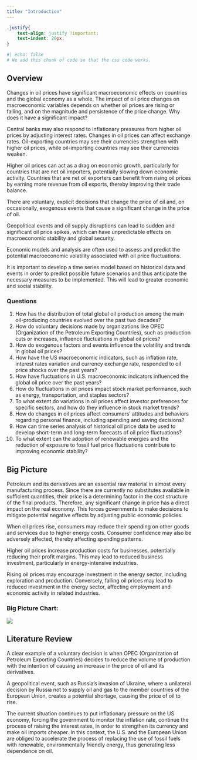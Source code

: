 ```yaml
---
title: "Introduction"
---
```

```css
.justify{
    text-align: justify !important;
    text-indent: 20px; 
}
```

```r
#| echo: false
# We add this chunk of code so that the css code works.
```

## Overview
::: {.justify}
Changes in oil prices have significant macroeconomic effects on countries and the global economy as a whole. The impact of oil price changes on macroeconomic variables depends on whether oil prices are rising or falling, and on the magnitude and persistence of the price change. Why does it have a significant impact? 

Central banks may also respond to inflationary pressures from higher oil prices by adjusting interest rates. Changes in oil prices can affect exchange rates. Oil-exporting countries may see their currencies strengthen with higher oil prices, while oil-importing countries may see their currencies weaken.

Higher oil prices can act as a drag on economic growth, particularly for countries that are net oil importers, potentially slowing down economic activity. Countries that are net oil exporters can benefit from rising oil prices by earning more revenue from oil exports, thereby improving their trade balance. 

There are voluntary,  explicit decisions that change the price of oil and, on occasionally, exogenous events that cause a significant change in the price of oil.

Geopolitical events and oil supply disruptions can lead to sudden and significant oil price spikes, which can have unpredictable effects on macroeconomic stability and global security.

Economic models and analysis are often used to assess and predict the potential macroeconomic volatility associated with oil price fluctuations.

It is important to develop a time series model based on historical data and events in order to predict possible future scenarios and thus anticipate the necessary measures to be implemented. This will lead to greater economic and social stability. 
:::

### Questions

1. How has the distribution of total global oil production among the main oil-producing countries evolved over the past two decades?
2. How do voluntary decisions made by organizations like OPEC (Organization of the Petroleum Exporting Countries), such as production cuts or increases, influence fluctuations in global oil prices?
3. How do exogenous factors and events influence the volatility and trends in global oil prices?
4. How have the US macroeconomic indicators, such as inflation rate, interest rates variation and currency exchange rate, responded to oil price shocks over the past years?
5. How have fluctuations in U.S. macroeconomic indicators influenced the global oil price over the past years?
6. How do fluctuations in oil prices impact stock market performance, such as energy, transportation, and staples sectors?
7. To what extent do variations in oil prices affect investor preferences for specific sectors, and how do they influence in stock market trends?
8. How do changes in oil prices affect consumers' attitudes and behaviors regarding personal finance, including spending and saving decisions?
9. How can time series analysis of historical oil price data be used to develop short-term and long-term forecasts of oil price fluctuations?
10. To what extent can the adoption of renewable energies and the reduction of exposure to fossil fuel price fluctuations contribute to improving economic stability?

## Big Picture
::: {.justify}
Petroleum and its derivatives are an essential raw material in almost every manufacturing process. Since there are currently no substitutes available in sufficient quantities, their price is a determining factor in the cost structure of the final products. Therefore, any significant change in price has a direct impact on the real economy. This forces governments to make decisions to mitigate potential negative effects by adjusting public economic policies.

When oil prices rise, consumers may reduce their spending on other goods and services due to higher energy costs. Consumer confidence may also be adversely affected, thereby affecting spending patterns.

Higher oil prices increase production costs for businesses, potentially reducing their profit margins. This may lead to reduced business investment, particularly in energy-intensive industries.

Rising oil prices may encourage investment in the energy sector, including exploration and production. Conversely, falling oil prices may lead to reduced investment in the energy sector, affecting employment and economic activity in related industries.
:::

### Big Picture Chart:
![](./images/big_picture_diagram_3.png)


## Literature Review
::: {.justify}
A clear example of a voluntary decision is when OPEC (Organization of Petroleum Exporting Countries) decides to reduce the volume of production with the intention of causing an increase in the price of oil and its derivatives.

A geopolitical event, such as Russia's invasion of Ukraine, where a unilateral decision by Russia not to supply oil and gas to the member countries of the European Union, creates a potential shortage, causing the price of oil to rise.

The current situation continues to put inflationary pressure on the US economy, forcing the government to monitor the inflation rate, continue the process of raising the interest rates, in order to strengthen its currency and make oil imports cheaper. In this context, the U.S. and the European Union are obliged to accelerate the process of replacing the use of fossil fuels with renewable, environmentally friendly energy, thus generating less dependence on oil.
:::